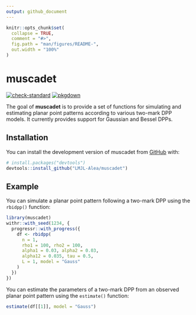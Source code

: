 ```yaml
---
output: github_document
---
```


<!-- README.md is generated from README.Rmd. Please edit that file -->

```r
knitr::opts_chunk$set(
  collapse = TRUE,
  comment = "#>",
  fig.path = "man/figures/README-",
  out.width = "100%"
)
```

# muscadet

<!-- badges: start -->
[![check-standard](https://github.com/LMJL-Alea/muscadet/actions/workflows/check-standard.yaml/badge.svg)](https://github.com/LMJL-Alea/muscadet/actions/workflows/check-standard.yaml)
[![pkgdown](https://github.com/LMJL-Alea/muscadet/actions/workflows/pkgdown.yaml/badge.svg)](https://github.com/LMJL-Alea/muscadet/actions/workflows/pkgdown.yaml)
<!-- badges: end -->

The goal of **muscadet** is to provide a set of functions for simulating and estimating planar point patterns according to various two-mark DPP models. It currently provides support for Gaussian and Bessel DPPs.

## Installation

You can install the development version of muscadet from [GitHub](https://github.com/) with:

``` r
# install.packages("devtools")
devtools::install_github("LMJL-Alea/muscadet")
```

## Example

You can simulate a planar point pattern following a two-mark DPP using the
`rbidpp()` function:

```r
library(muscadet)
withr::with_seed(1234, {
  progressr::with_progress({
    df <- rbidpp(
      n = 1, 
      rho1 = 100, rho2 = 100, 
      alpha1 = 0.03, alpha2 = 0.03, 
      alpha12 = 0.035, tau = 0.5, 
      L = 1, model = "Gauss"
    )  
  })
})
```

You can estimate the parameters of a two-mark DPP from an observed planar point
pattern using the `estimate()` function:

```r
estimate(df[[1]], model = "Gauss")
```
